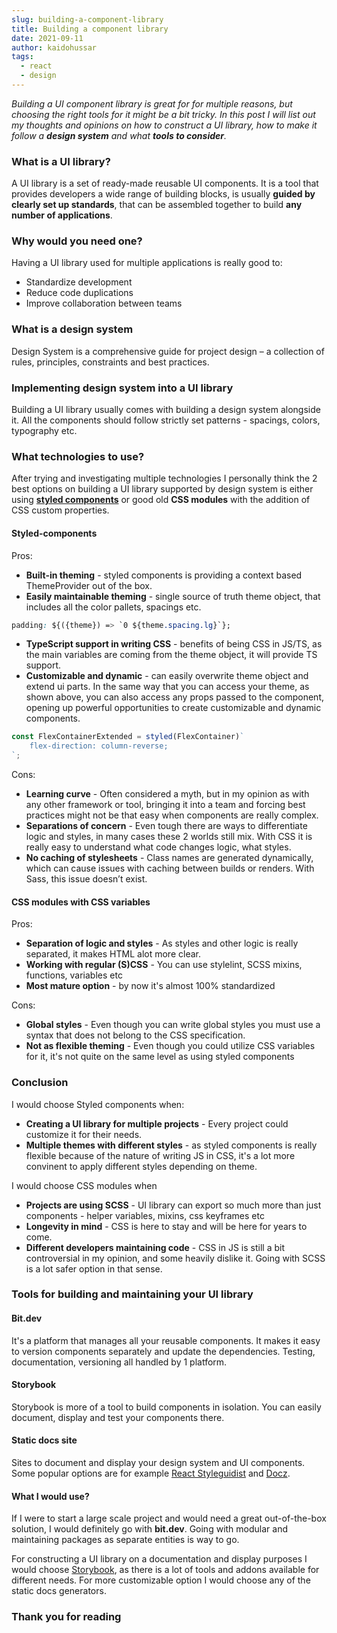 ```yaml
---
slug: building-a-component-library
title: Building a component library
date: 2021-09-11
author: kaidohussar
tags:
  - react
  - design
---
```


<em>
    Building a UI component library is great for for multiple reasons, but choosing the right tools for it might be a bit tricky.
</em>

<em>
    In this post I will list out my thoughts and opinions on how to construct a UI library, how to make it follow a <b>design system</b> and what <b>tools to consider</b>.
</em>

### What is a UI library?

A UI library is a set of ready-made reusable UI components.
It is a tool that provides developers a wide range of building blocks, is usually <b>guided by clearly set up standards</b>, that can be assembled together to build <b>any number of applications</b>.

### Why would you need one?
Having a UI library used for multiple applications is really good to:

- Standardize development
- Reduce code duplications
- Improve collaboration between teams

### What is a design system
Design System is a comprehensive guide for project design – a collection of rules, principles, constraints and best practices.

### Implementing design system into a UI library
Building a UI library usually comes with building a design system alongside it.
All the components should follow strictly set patterns - spacings, colors, typography etc.

### What technologies to use?
After trying and investigating multiple technologies I personally think the 2 best options on building a UI library supported by design system is either using <b>[styled components](https://styled-components.com/)</b>
or good old <b>CSS modules</b> with the addition of CSS custom properties.

#### Styled-components

Pros:
- **Built-in theming** - styled components is providing a context based ThemeProvider out of the box.
- **Easily maintainable theming** - single source of truth theme object, that includes all the color pallets, spacings etc.
```css
padding: ${({theme}) => `0 ${theme.spacing.lg}`};
```
- **TypeScript support in writing CSS** - benefits of being CSS in JS/TS, as the main variables are coming from the theme object, it will provide TS support.
- **Customizable and dynamic** - can easily overwrite theme object and extend ui parts. In the same way that you can access your theme, as shown above, you can also access any
props passed to the component, opening up powerful opportunities to create customizable and dynamic components.
```typescript
const FlexContainerExtended = styled(FlexContainer)`
    flex-direction: column-reverse;
`;
```

Cons:
* **Learning curve** - Often considered a myth, but in my opinion as with any other framework or tool, bringing it into a team and forcing best practices might not be that easy when components are really complex.
* **Separations of concern** - Even tough there are ways to differentiate logic and styles, in many cases these 2 worlds still mix. With CSS it is really easy to understand what code changes logic, what styles.
* **No caching of stylesheets** - Class names are generated dynamically, which can cause issues with caching between builds or renders. With Sass, this issue doesn’t exist.

#### CSS modules with CSS variables

Pros:
- **Separation of logic and styles** - As styles and other logic is really separated, it makes HTML alot more clear.
- **Working with regular (S)CSS** - You can use stylelint, SCSS mixins, functions, variables etc
- **Most mature option** - by now it's almost 100% standardized

Cons:
- **Global styles** - Even though you can write global styles you must use a syntax that does not belong to the CSS specification.
- **Not as flexible theming** - Even though you could utilize CSS variables for it, it's not quite on the same level as using styled components

### Conclusion

I would choose Styled components when:
- **Creating a UI library for multiple projects** - Every project could customize it for their needs.
- **Multiple themes with different styles** - as styled components is really flexible because of the nature of writing JS in CSS, it's a lot more convinent to apply different styles depending on theme.

I would choose CSS modules when
- **Projects are using SCSS** - UI library can export so much more than just components - helper variables, mixins, css keyframes etc
- **Longevity in mind** - CSS is here to stay and will be here for years to come.
- **Different developers maintaining code** - CSS in JS is still a bit controversial in my opinion, and some heavily dislike it. Going with SCSS is a lot safer option in that sense.

### Tools for building and maintaining your UI library

#### Bit.dev
It's a platform that manages all your reusable components. It makes it easy to version components separately and update the dependencies. Testing, documentation, versioning all handled by 1 platform.

#### Storybook
Storybook is more of a tool to build components in isolation. You can easily document, display and test your components there.

#### Static docs site
Sites to document and display your design system and UI components. Some popular options are for example [React Styleguidist](https://github.com/styleguidist/react-styleguidist) and [Docz](https://www.docz.site/).

#### What I would use?
If I were to start a large scale project and would need a great out-of-the-box solution, I would definitely go with **bit.dev**. Going with modular and maintaining packages as separate entities is way to go.

For constructing a UI library on a documentation and display purposes I would choose [Storybook](https://storybook.js.org/), as there is a lot of tools and addons available for different needs. For more customizable option I would choose any of the static docs generators.

### Thank you for reading


